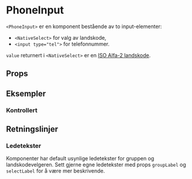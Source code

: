 
<Meta of={PhoneInputStories} />

# PhoneInput

<ComponentLinkRow
  docsHref="https://design.domstol.no/987b33f71/p/300a24-phoneinput"
  figmaHref="https://www.figma.com/design/ewqSDmkgqDQ5PyOsRp4V5b/DDS-Komponenter?node-id=18345-10843&t=qIJadQG5X5w9yCml-4"
  githubHref="https://github.com/domstolene/designsystem/tree/main/packages/components/src/components/PhoneInput"
  storybookHref="https://domstolene.github.io/designsystem/?path=/story/dds-components-components-phoneinput--default"
  withBottomSpacing
/>

`<PhoneInput>` er en komponent bestående av to input-elementer:

- `<NativeSelect>` for valg av landskode,
- `<input type="tel">` for telefonnummer.

`value` returnert i `<NativeSelect>` er en [ISO Alfa-2 landskode](https://no.wikipedia.org/wiki/ISO_3166-1).

## Props

<Canvas of={PhoneInputStories.Preview} />
<Controls of={PhoneInputStories.Preview} />

## Eksempler

### Kontrollert

<Canvas of={PhoneInputStories.Controlled} />

## Retningslinjer

### Ledetekster

Komponenter har default usynlige ledetekster for gruppen og landskodevelgeren.
Sett gjerne egne ledetekster med props `groupLabel` og `selectLabel` for å være mer beskrivende.
